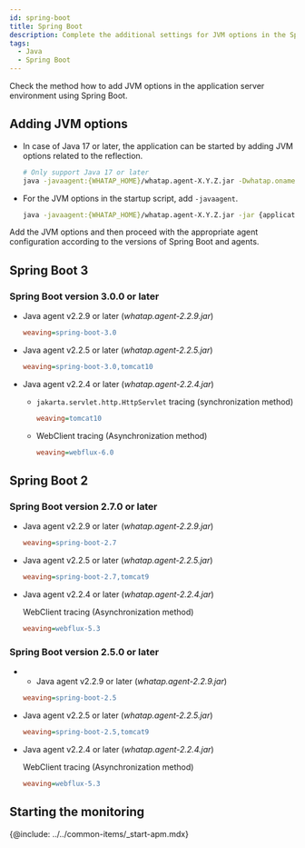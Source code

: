 ```yaml
---
id: spring-boot
title: Spring Boot
description: Complete the additional settings for JVM options in the Spring Boot application server environment.
tags:
  - Java
  - Spring Boot
---
```


Check the method how to add JVM options in the application server environment using Spring Boot.

## Adding JVM options

-   In case of Java 17 or later, the application can be started by adding JVM options related to the reflection.

    ```bash
    # Only support Java 17 or later
    java -javaagent:{WHATAP_HOME}/whatap.agent-X.Y.Z.jar -Dwhatap.oname={Agent_Name} --add-opens=java.base/java.lang=ALL-UNNAMED -jar {application.jar}
    ```

-   For the JVM options in the startup script, add `-javaagent`.

    ```bash
    java -javaagent:{WHATAP_HOME}/whatap.agent-X.Y.Z.jar -jar {application.jar}
    ```

Add the JVM options and then proceed with the appropriate agent configuration according to the versions of Spring Boot and agents.

## Spring Boot 3

### Spring Boot version 3.0.0 or later

-   Java agent v2.2.9 or later (_whatap.agent-2.2.9.jar_)

    ```ini title='whatap.conf'
    weaving=spring-boot-3.0
    ```

-   Java agent v2.2.5 or later (_whatap.agent-2.2.5.jar_)

    ```ini title='whatap.conf'
    weaving=spring-boot-3.0,tomcat10
    ```

-   Java agent v2.2.4 or later (_whatap.agent-2.2.4.jar_)

    -   `jakarta.servlet.http.HttpServlet` tracing (synchronization method)

        ```ini title='whatap.conf'
        weaving=tomcat10
        ```

    -   WebClient tracing (Asynchronization method)

        ```ini title='whatap.conf'
        weaving=webflux-6.0
        ```

## Spring Boot 2

### Spring Boot version 2.7.0 or later

-   Java agent v2.2.9 or later (_whatap.agent-2.2.9.jar_)

    ```ini title='whatap.conf'
    weaving=spring-boot-2.7
    ```

-   Java agent v2.2.5 or later (_whatap.agent-2.2.5.jar_)

    ```ini title='whatap.conf'
    weaving=spring-boot-2.7,tomcat9
    ```

-   Java agent v2.2.4 or later (_whatap.agent-2.2.4.jar_)

    WebClient tracing (Asynchronization method)

    ```ini title='whatap.conf'
    weaving=webflux-5.3
    ```

### Spring Boot version 2.5.0 or later

-   -   Java agent v2.2.9 or later (_whatap.agent-2.2.9.jar_)

    ```ini title='whatap.conf'
    weaving=spring-boot-2.5
    ```

-   Java agent v2.2.5 or later (_whatap.agent-2.2.5.jar_)

    ```ini title='whatap.conf'
    weaving=spring-boot-2.5,tomcat9
    ```

-   Java agent v2.2.4 or later (_whatap.agent-2.2.4.jar_)

    WebClient tracing (Asynchronization method)

    ```ini title='whatap.conf'
    weaving=webflux-5.3
    ```

## Starting the monitoring

{@include: ../../common-items/_start-apm.mdx} 
